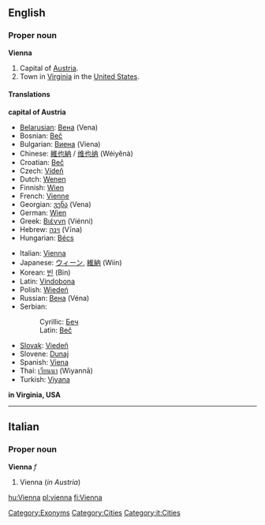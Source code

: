 ==English==
===Proper noun===
'''Vienna'''

#Capital of [[Austria]].
#Town in [[Virginia]] in the [[United States]].

====Translations====
'''capital of Austria'''
{{top}}
*[[Belarusian]]: [[Вена]] (Vena) {{f}}
*Bosnian: [[Beč]] {{m}}
*Bulgarian: [[Виена]] (Viena) {{f}}
*Chinese: [[維也納]] / [[维也纳]] (Wéiyĕnà)
*Croatian: [[Beč]] {{m}}
*Czech: [[Vídeň]]
*Dutch: [[Wenen]]
*Finnish: [[Wien]]
*French: [[Vienne]]
*Georgian: [[ვენა]] (Vena)
*German: [[Wien]] {{n}}
*Greek: [[Βιέννη]] (Viénni)
*Hebrew: [[וינה]] (Vīna)
*Hungarian: [[Bécs]]
{{mid}}
*Italian: [[Vienna#Italian|Vienna]] {{f}}
*Japanese: [[ウィーン]], [[維納]] (Wiin)
*Korean: [[빈]] (Bin)
*Latin: [[Vindobona]]
*Polish: [[Wiedeń]] {{m}}
*Russian: [[Вена]] (Véna) {{f}}
*Serbian:
*:Cyrillic: [[Беч]] {{m}}
*:Latin: [[Beč]] {{m}}
*[[Slovak]]: [[Viedeň]]
*Slovene: [[Dunaj]] {{m}}
*Spanish: [[Viena]]
*Thai: [[เวียนนา]] (Wiyannā)
*Turkish: [[Viyana]]
{{bottom}}

'''in Virginia, USA'''
{{top}}
{{mid}}
{{bottom}}


----

==Italian==
===Proper noun===
'''Vienna''' ''f''

#Vienna (''in Austria'')

[[Category:Exonyms]]
[[Category:Cities]]
[[Category:it:Cities]]

[[hu:Vienna]]
[[pl:vienna]]
[[fi:Vienna]]